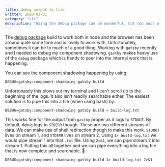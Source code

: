 ```yaml
---
title: debug output to file
written: 2020-03-31
category: "cli"
description: "Using the debug package can be wonderful, but too much of a good thing blows up your terminal."
---
```


The [debug package](https://www.npmjs.com/package/debug) build to work both in node and the browser has been around quite some time and is lovely to work with. Unfortunately, sometimes it can be to much of a good thing. Working with `gatsby` recently and I needed to debug my component shadowing. `gastby` makes heavy use of the `debug` package which is handy to peer into the internal work that is happening.

You can see the component shadowing happening by using:

```
DEBUG=gatsby:component-shadowing gatsby build
```

Unfortunately this blows out my terminal and I can't scroll up to the beginning of the logs. It also isn't readily searchable either. The easiest solution is to pipe this into a file (when using bash) by:

```
DEBUG=gatsby:component-shadowing gatsby build > build-log.txt
```

This works fine for the output from `gastby` proper as it logs to `STDOUT`. By default, `debug` logs to `STDERR` though. These are two different streams of data. We can make use of shell redirection though to make this work. `STDOUT` lives on stream 1, and `STDERR` lives on stream 2. Using `1> build-log.txt` we would pipe stream 1 into that `.txt` file. Using `2>&1`, we can pipe stream 2 into stream 1. Putting this all together and we can pipe everything into a log file that is now complete and searchable. 🎉

```
DEBUG=gatsby:component-shadowing gatsby build 1> build-log.txt 2>&1
```
